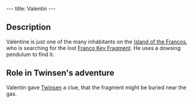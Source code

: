 ---
title: Valentin
---

{{twinsunica import}}{{Infobox Character
 |image=Valentin.jpg
 |race=franco
 |gender=male
 |size=average
 |age=adult
 |magical=no
 |lba1=
 |lba2=yes
 |alignment=
 |occupation=
 |requires=
 |amount=
 |fam1=
 |fam2=
 |planet=
 |island=
 |building=
}}

{{Quote
 |quote=This Roger de la Fontaine, he used to get pretty close to the gas. Could well be where he hid it, our fragment.
 |character=Valentin}}

==Description==
Valentine is just one of the many inhabitants on the [[Island of the Francos]], who is searching for the lost [[Franco Key Fragment]]. He uses a dowsing pendulum to find it.

==Role in Twinsen's adventure==
Valentin gave [[Twinsen]] a clue, that the fragment might be buried near the gas.

<!-- remove these category link when they're all automated by categorisers...
[[Category:Francos]]
[[Category:Male characters]]
[[Category:Average characters]]
[[Category:Adult characters]]
[[Category:Francos Island inhabitants]]
[[Category:Neutral]] -->